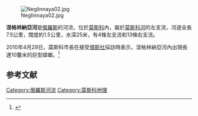 [[File:Neglinnaya02.jpg|thumb]]

'''涅格林納亞河'''是[[俄羅斯|俄羅斯]]的河流，位於[[莫斯科|莫斯科]]內，屬於[[莫斯科河|莫斯科河]]的左支流，河道全長7.5公里，闊度約1.5公里，水深25米，有4條左支流和13條右支流。

2010年4月29日，莫斯科市長在接受[[塔斯社|塔斯社]]採訪時表示，涅格林納亞河內出現長達10釐米的巨型蟑螂。<ref>{{Cite web|title=Лужков нашел в московской подземной реке тараканов-альбиносов|url=https://lenta.ru/news/2010/04/29/meetandgreet/|accessdate=2020-03-02|work=lenta.ru|archive-date=2020-12-29|archive-url=https://web.archive.org/web/20201229145350/https://lenta.ru/news/2010/04/29/meetandgreet/|dead-url=no}}</ref>

==参考文献==
{{reflist}}

[[Category:俄羅斯河流|Category:俄羅斯河流]]
[[Category:莫斯科地理|Category:莫斯科地理]]

{{Russia-geo-stub}}